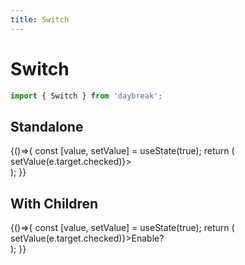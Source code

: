 ```yaml
---
title: Switch
---
```



# Switch

```javascript
import { Switch } from 'daybreak';
```

## Standalone

<Playground>
  {()=>{
    const [value, setValue] = useState(true);
    return (
      <div>
        <Switch checked={value} onChange={(e) => setValue(e.target.checked)}></Switch>
      </div>
    );
  }}
</Playground>

## With Children

<Playground>
  {()=>{
    const [value, setValue] = useState(true);
    return (
      <div>
        <Switch checked={value} onChange={(e) => setValue(e.target.checked)}>Enable?</Switch>
      </div>
    );
  }}
</Playground>
